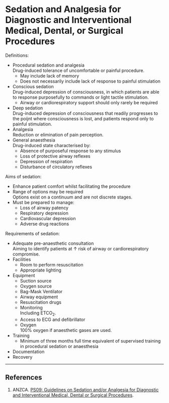 # Sedation and Analgesia for Diagnostic and Interventional Medical, Dental, or Surgical Procedures


Definitions:

* Procedural sedation and analgesia\
Drug-induced tolerance of uncomfortable or painful procedure.
	* May include lack of memory
	* Does not necessarily include lack of response to painful stimulation
* Conscious sedation\
Drug-induced depression of consciousness, in which patients are able to response purposefully to commands or light tactile stimulation.
	* Airway or cardiorespiratory support should only rarely be required
* Deep sedation\
Drug-induced depression of consciousness that readily progresses to the poijnt where consciousness is lost, and patients respond only to painful stimulation.
* Analgesia\
Reduction or elimination of pain perception.
* General anaesthesia\
Drug-induced state characterised by:
	* Absence of purposeful response to any stimulus
	* Loss of protective airway reflexes
	* Depression of respiration
	* Disturbance of circulatory reflexes

Aims of sedation:

* Enhance patient comfort whilst facilitating the procedure
* Range of options may be required\
Options exist on a continuum and are not discrete stages.
* Must be prepared to manage:
	* Loss of airway patency
	* Respiratory depression
	* Cardiovascular depression
	* Adverse drug reactions

Requirements of sedation:

* Adequate pre-anaesthetic consultation\
Aiming to identify patients at ↑ risk of airway or cardiorespiratory compromise.
* Facilities
	* Room to perform resuscitation
	* Appropriate lighting
* Equipment
	* Suction source
	* Oxygen source
	* Bag-Mask Ventilator
	* Airway equipment
	* Resuscitation drugs
	* Monitoring\
	Including ETCO~2~.
	* Access to ECG and defibrillator
	* Oxygen\
	100% oxygen if anaesthetic gases are used.
* Training
	* Minimum of three months full time equivalent of supervised training in procedural sedation or anaesthesia
* Documentation
* Recovery

---

## References

1. ANZCA. [PS09: Guidelines on Sedation and/or Analgesia for Diagnostic and Interventional Medical, Dental or Surgical Procedures](http://www.anzca.edu.au/getattachment/Resources/Professional-documents/ps09-2014-guidelines-on-sedation-and-or-analgesia-for-diagnostic-and-interventional-medical-dental-or-surgical-procedures.pdf).